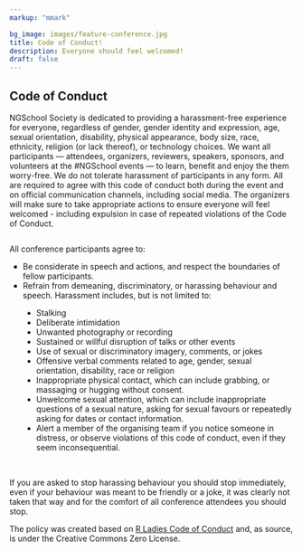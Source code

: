 ```yaml
---
markup: "mmark"

bg_image: images/feature-conference.jpg
title: Code of Conduct!
description: Everyone should feel welcomed!
draft: false
---
```

## Code of Conduct

NGSchool Society is dedicated to providing a harassment-free experience for everyone, regardless of gender, gender identity and expression, age, sexual orientation, disability, physical appearance, body size, race, ethnicity, religion (or lack thereof), or technology choices. We want all participants --- attendees, organizers, reviewers, speakers, sponsors, and volunteers at the #NGSchool events --- to learn, benefit and enjoy the them worry-free. We do not tolerate harassment of participants in any form. All are required to agree with this code of conduct both during the event and on official communication channels, including social media. The organizers will make sure to take appropriate actions to ensure everyone will feel welcomed - including expulsion in case of repeated violations of the Code of Conduct.  

<div class="row" style="margin-top: 5px;">
<div class="col-md-6">
  <img class="img-responsive w-100" src="/images/people_happy.jpg" alt="">
</div>


<div class="col-md-6">

All conference participants agree to:
<ul style="list-style-type:square;">
  <li> Be considerate in speech and actions, and respect the boundaries of fellow participants. </li>
  <li> Refrain from demeaning, discriminatory, or harassing behaviour and speech. Harassment includes, but is not limited to:  </li>
  <ul style="list-style-type:disc;">
    <li> Stalking </li>
    <li> Deliberate intimidation </li>
    <li> Unwanted photography or recording </li>
    <li> Sustained or willful disruption of talks or other events </li>
    <li> Use of sexual or discriminatory imagery, comments, or jokes </li>
    <li> Offensive verbal comments related to age, gender, sexual orientation, disability, race or religion </li>
    <li> Inappropriate physical contact, which can include grabbing, or massaging or hugging without consent. </li>
    <li> Unwelcome sexual attention, which can include inappropriate questions of a sexual nature, asking for sexual favours or repeatedly asking for dates or contact information. </li>
    <li> Alert a member of the organising team if you notice someone in distress, or observe violations of this code of conduct, even if they seem inconsequential. </li>
  </ul>
</ul>
</div>
<br>
</div>
If you are asked to stop harassing behaviour you should stop immediately, even if your behaviour was meant to be friendly or a joke, it was clearly not taken that way and for the comfort of all conference attendees you should stop.  
  
The policy was created based on [R Ladies Code of Conduct](https://rladies.org/code-of-conduct/) and, as source, is under the Creative Commons Zero License.